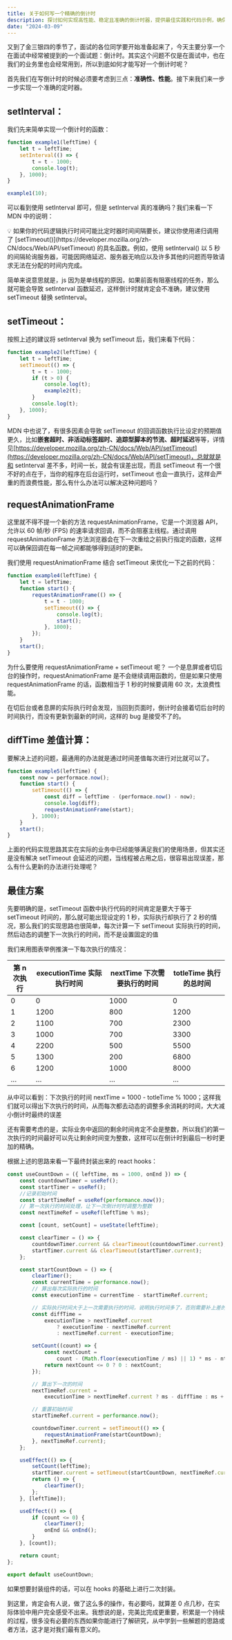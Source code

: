 ```yaml
---
title: 关于如何写一个精确的倒计时
description: 探讨如何实现高性能、稳定且准确的倒计时器，提供最佳实践和代码示例，确保倒计时的精确性和效率。
date: "2024-03-09"
---
```


又到了金三银四的季节了，面试的各位同学要开始准备起来了，今天主要分享一个在面试中经常被提到的一个面试题：倒计时。其实这个问题不仅是在面试中，也在我们的业务里也会经常用到，所以到底如何才能写好一个倒计时呢？

首先我们在写倒计时的时候必须要考虑到三点：**准确性、性能**。接下来我们来一步一步实现一个准确的定时器。

## setInterval：

我们先来简单实现一个倒计时的函数：

```jsx
function example1(leftTime) {
	let t = leftTime;
	setInterval(() => {
		t = t - 1000;
		console.log(t);
	}, 1000);
}

example1(10);
```

可以看到使用 setInterval 即可，但是 setInterval 真的准确吗？我们来看一下 MDN 中的说明：

<aside>
	💡
	如果你的代码逻辑执行时间可能比定时器时间间隔要长，建议你使用递归调用了 [setTimeout()](https://developer.mozilla.org/zh-CN/docs/Web/API/setTimeout) 的具名函数。例如，使用 setInterval() 以
	5
	秒的间隔轮询服务器，可能因网络延迟、服务器无响应以及许多其他的问题而导致请求无法在分配的时间内完成。
</aside>

简单来说意思就是，js 因为是单线程的原因，如果前面有阻塞线程的任务，那么就可能会导致 setInterval 函数延迟，这样倒计时就肯定会不准确，建议使用 setTimeout 替换 setInterval。

## setTimeout：

按照上述的建议将 setInterval 换为 setTimeout 后，我们来看下代码：

```jsx
function example2(leftTime) {
	let t = leftTime;
	setTimeout(() => {
		t = t - 1000;
		if (t > 0) {
			console.log(t);
			example2(t);
		}
		console.log(t);
	}, 1000);
}
```

MDN 中也说了，有很多因素会导致 setTimeout 的回调函数执行比设定的预期值更久，比如**嵌套超时、非活动标签超时、追踪型脚本的节流、超时延迟**等等，详情见[https://developer.mozilla.org/zh-CN/docs/Web/API/setTimeout](https://developer.mozilla.org/zh-CN/docs/Web/API/setTimeout)，总就就是和 setInterval 差不多，时间一长，就会有误差出现，而且 setTimeout 有一个很不好的点在于，当你的程序在后台运行时，setTimeout 也会一直执行，这样会严重的而浪费性能，那么有什么办法可以解决这种问题吗？

## requestAnimationFrame

这里就不得不提一个新的方法 requestAnimationFrame，它是一个浏览器 API，允许以 60 帧/秒 (FPS) 的速率请求回调，而不会阻塞主线程。通过调用 requestAnimationFrame 方法浏览器会在下一次重绘之前执行指定的函数，这样可以确保回调在每一帧之间都能够得到适时的更新。

我们使用 requestAnimationFrame 结合 setTimeout 来优化一下之前的代码：

```jsx
function example4(leftTime) {
	let t = leftTime;
	function start() {
		requestAnimationFrame(() => {
			t = t - 1000;
			setTimeout(() => {
				console.log(t);
				start();
			}, 1000);
		});
	}
	start();
}
```

为什么要使用 requestAnimationFrame + setTimeout 呢？ 一个是息屏或者切后台的操作时，requestAnimationFrame 是不会继续调用函数的，但是如果只使用 requestAnimationFrame 的话，函数相当于 1 秒的时候要调用 60 次，太浪费性能。

在切后台或者息屏的实际执行时会发现，当回到页面时，倒计时会接着切后台时的时间执行，而没有更新到最新的时间，这样的 bug 是接受不了的。

## diffTime 差值计算：

要解决上述的问题，最通用的办法就是通过时间差值每次进行对比就可以了。

```jsx
function example5(leftTime) {
	const now = performace.now();
	function start() {
		setTimeout(() => {
			const diff = leftTime - (performace.now() - now);
			console.log(diff);
			requestAnimationFrame(start);
		}, 1000);
	}
	start();
}
```

上面的代码实现思路其实在实际的业务中已经能够满足我们的使用场景，但其实还是没有解决 setTimeout 会延迟的问题，当线程被占用之后，很容易出现误差，那么有什么更新的办法进行处理呢？

## 最佳方案

先要明确的是，setTimeout 函数中执行代码的时间肯定是要大于等于 setTimeout 时间的，那么就可能出现设定的 1 秒，实际执行却执行了 2 秒的情况，那么我们的实现思路也很简单，每次计算一下 setTimeout 实际执行的时间，然后动态的调整下一次执行的时间，而不是设置固定的值

我们来用图表举例推演一下每次执行的情况：

| 第 n 次执行 | executionTime 实际执行时间 | nextTime 下次需要执行的时间 | totleTime 执行的总时间 |
| ----------- | -------------------------- | --------------------------- | ---------------------- |
| 0           | 0                          | 1000                        | 0                      |
| 1           | 1200                       | 800                         | 1200                   |
| 2           | 1100                       | 700                         | 2300                   |
| 3           | 1000                       | 700                         | 3300                   |
| 4           | 2200                       | 500                         | 5500                   |
| 5           | 1300                       | 200                         | 6800                   |
| 6           | 1200                       | 1000                        | 8000                   |
| …           | …                          | …                           | …                      |

从中可以看到：下次执行的时间 nextTime = 1000 - totleTime % 1000；这样我们就可以得出下次执行的时间，从而每次都去动态的调整多余消耗的时间，大大减小倒计时最终的误差

还有需要考虑的是，实际业务中返回的剩余时间肯定不会是整数，所以我们的第一次执行的时间最好可以先让剩余时间变为整数，这样可以在倒计时到最后一秒时更加的精确。

根据上述的思路来看一下最终封装出来的 react hooks：

```jsx
const useCountDown = ({ leftTime, ms = 1000, onEnd }) => {
	const countdownTimer = useRef();
	const startTimer = useRef();
	//记录初始时间
	const startTimeRef = useRef(performance.now());
	// 第一次执行的时间处理，让下一次倒计时时调整为整数
	const nextTimeRef = useRef(leftTime % ms);

	const [count, setCount] = useState(leftTime);

	const clearTimer = () => {
		countdownTimer.current && clearTimeout(countdownTimer.current);
		startTimer.current && clearTimeout(startTimer.current);
	};

	const startCountDown = () => {
		clearTimer();
		const currentTime = performance.now();
		// 算出每次实际执行的时间
		const executionTime = currentTime - startTimeRef.current;

		// 实际执行时间大于上一次需要执行的时间，说明执行时间多了，否则需要补上差的时间
		const diffTime =
			executionTime > nextTimeRef.current
				? executionTime - nextTimeRef.current
				: nextTimeRef.current - executionTime;

		setCount((count) => {
			const nextCount =
				count - (Math.floor(executionTime / ms) || 1) * ms - nt;
			return nextCount <= 0 ? 0 : nextCount;
		});

		// 算出下一次的时间
		nextTimeRef.current =
			executionTime > nextTimeRef.current ? ms - diffTime : ms + diffTime;

		// 重置初始时间
		startTimeRef.current = performance.now();

		countdownTimer.current = setTimeout(() => {
			requestAnimationFrame(startCountDown);
		}, nextTimeRef.current);
	};

	useEffect(() => {
		setCount(leftTime);
		startTimer.current = setTimeout(startCountDown, nextTimeRef.current);
		return () => {
			clearTimer();
		};
	}, [leftTime]);

	useEffect(() => {
		if (count <= 0) {
			clearTimer();
			onEnd && onEnd();
		}
	}, [count]);

	return count;
};

export default useCountDown;
```

如果想要封装组件的话，可以在 hooks 的基础上进行二次封装。

到这里，肯定会有人说，做了这么多的操作，有必要吗，就算差 0 点几秒，在实际体验中用户完全感受不出来。我想说的是，完美比完成更重要，积累是一个持续的过程，很多没有必要的东西如果你能进行了解研究，从中学到一些解题的思路或者方法，这才是对我们最有意义的。
